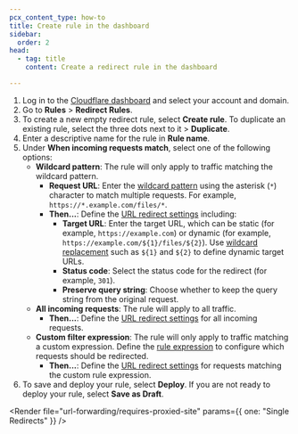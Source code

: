 ```yaml
---
pcx_content_type: how-to
title: Create rule in the dashboard
sidebar:
  order: 2
head:
  - tag: title
    content: Create a redirect rule in the dashboard

---
```



1. Log in to the [Cloudflare dashboard](https://dash.cloudflare.com) and select your account and domain.
2. Go to **Rules** > **Redirect Rules**.
3. To create a new empty redirect rule, select **Create rule**. To duplicate an existing rule, select the three dots next to it > **Duplicate**.
4. Enter a descriptive name for the rule in **Rule name**.
5. Under **When incoming requests match**, select one of the following options:
    - **Wildcard pattern**: The rule will only apply to traffic matching the wildcard pattern.
        - **Request URL**: Enter the [wildcard pattern](/ruleset-engine/rules-language/operators/#wildcard-matching) using the asterisk (`*`) character to match multiple requests. For example, `https://*.example.com/files/*`.
        - **Then...**: Define the [URL redirect settings](/rules/url-forwarding/single-redirects/settings/) including:
            - **Target URL**: Enter the target URL, which can be static (for example, `https://example.com`) or dynamic (for example, `https://example.com/${1}/files/${2}`). Use [wildcard replacement](/ruleset-engine/rules-language/functions/#wildcard_replace) such as `${1}` and `${2}` to define dynamic target URLs.
            - **Status code**: Select the status code for the redirect (for example, `301`).
            - **Preserve query string**: Choose whether to keep the query string from the original request.
    - **All incoming requests**: The rule will apply to all traffic.
        - **Then...**: Define the [URL redirect settings](/rules/url-forwarding/single-redirects/settings/) for all incoming requests.
    - **Custom filter expression**: The rule will only apply to traffic matching a custom expression. Define the [rule expression](/ruleset-engine/rules-language/expressions/edit-expressions/) to configure which requests should be redirected.
        - **Then...**: Define the [URL redirect settings](/rules/url-forwarding/single-redirects/settings/) for requests matching the custom rule expression.
6. To save and deploy your rule, select **Deploy**. If you are not ready to deploy your rule, select **Save as Draft**.

<Render file="url-forwarding/requires-proxied-site" params={{ one: "Single Redirects" }} />
